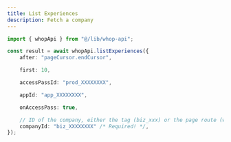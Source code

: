 ```yaml
---
title: List Experiences
description: Fetch a company
---
```


```typescript
import { whopApi } from "@/lib/whop-api";

const result = await whopApi.listExperiences({
	after: "pageCursor.endCursor",

	first: 10,

	accessPassId: "prod_XXXXXXXX",

	appId: "app_XXXXXXXX",

	onAccessPass: true,

	// ID of the company, either the tag (biz_xxx) or the page route (whop-dev)
	companyId: "biz_XXXXXXXX" /* Required! */,
});

```
